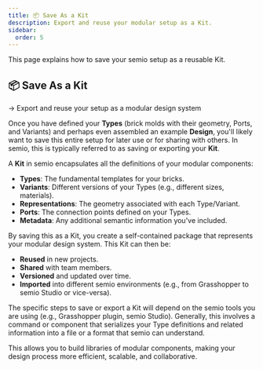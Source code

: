 ```yaml
---
title: 📦 Save As a Kit
description: Export and reuse your modular setup as a Kit.
sidebar:
  order: 5
---
```


This page explains how to save your semio setup as a reusable Kit.

## 📦 Save As a Kit
→ Export and reuse your setup as a modular design system

Once you have defined your **Types** (brick molds with their geometry, Ports, and Variants) and perhaps even assembled an example **Design**, you'll likely want to save this entire setup for later use or for sharing with others. In semio, this is typically referred to as saving or exporting your **Kit**.

A **Kit** in semio encapsulates all the definitions of your modular components:
- **Types**: The fundamental templates for your bricks.
- **Variants**: Different versions of your Types (e.g., different sizes, materials).
- **Representations**: The geometry associated with each Type/Variant.
- **Ports**: The connection points defined on your Types.
- **Metadata**: Any additional semantic information you've included.

By saving this as a Kit, you create a self-contained package that represents your modular design system. This Kit can then be:
- **Reused** in new projects.
- **Shared** with team members.
- **Versioned** and updated over time.
- **Imported** into different semio environments (e.g., from Grasshopper to semio Studio or vice-versa).

The specific steps to save or export a Kit will depend on the semio tools you are using (e.g., Grasshopper plugin, semio Studio). Generally, this involves a command or component that serializes your Type definitions and related information into a file or a format that semio can understand.

This allows you to build libraries of modular components, making your design process more efficient, scalable, and collaborative.